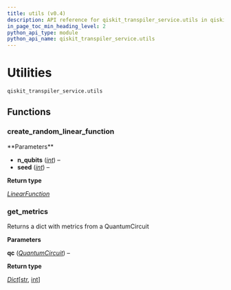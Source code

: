 ```yaml
---
title: utils (v0.4)
description: API reference for qiskit_transpiler_service.utils in qiskit-ibm-transpiler v0.4
in_page_toc_min_heading_level: 2
python_api_type: module
python_api_name: qiskit_transpiler_service.utils
---
```


<span id="utilities-qiskit-transpiler-service-utils" />

<span id="module-qiskit_transpiler_service.utils" />

# Utilities

`qiskit_transpiler_service.utils`

## Functions

### create\_random\_linear\_function

<Function id="qiskit_transpiler_service.utils.create_random_linear_function" signature="qiskit_transpiler_service.utils.create_random_linear_function(n_qubits, seed=123)">
  **Parameters**

  *   **n\_qubits** ([*int*](https://docs.python.org/3/library/functions.html#int "(in Python v3.12)")) –
  *   **seed** ([*int*](https://docs.python.org/3/library/functions.html#int "(in Python v3.12)")) –

  **Return type**

  [*LinearFunction*](/api/qiskit/qiskit.circuit.library.LinearFunction "(in Qiskit v1.2)")
</Function>

### get\_metrics

<Function id="qiskit_transpiler_service.utils.get_metrics" signature="qiskit_transpiler_service.utils.get_metrics(qc)">
  Returns a dict with metrics from a QuantumCircuit

  **Parameters**

  **qc** ([*QuantumCircuit*](/api/qiskit/qiskit.circuit.QuantumCircuit "(in Qiskit v1.2)")) –

  **Return type**

  [*Dict*](https://docs.python.org/3/library/typing.html#typing.Dict "(in Python v3.12)")\[[str](https://docs.python.org/3/library/stdtypes.html#str "(in Python v3.12)"), [int](https://docs.python.org/3/library/functions.html#int "(in Python v3.12)")]
</Function>

